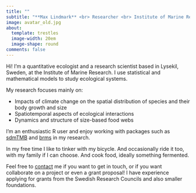```yaml
---
title: ""
subtitle: "**Max Lindmark** <br> Researcher <br> Institute of Marine Research <br> Swedish University of Agricultural Sciences (SLU)"
image: avatar_old.jpg
about:
  template: trestles
  image-width: 20em
  image-shape: round
comments: false
---
```


::: {.g-col-8}

Hi! I'm a quantitative ecologist and a research scientist based in Lysekil, Sweden, at the Institute of Marine Research. I use statistical and mathematical models to study ecological systems. 

My research focuses mainly on:

- Impacts of climate change on the spatial distribution of species and their body growth and size
- Spatiotemporal aspects of ecological interactions
- Dynamics and structure of size-based food webs

I'm an enthusiastic R user and enjoy working with packages such as [sdmTMB](https://pbs-assess.github.io/sdmTMB/index.html) and [brms](https://paul-buerkner.github.io/brms/) in my research.

In my free time I like to tinker with my bicycle. And occasionally ride it too, with my family if I can choose. And cook food, ideally something fermented.

Feel free to [contact](contact) me if you want to get in touch, or if you want collaborate on a project or even a grant proposal! I have experience applying for grants from the Swedish Research Councils and also smaller foundations.
:::
